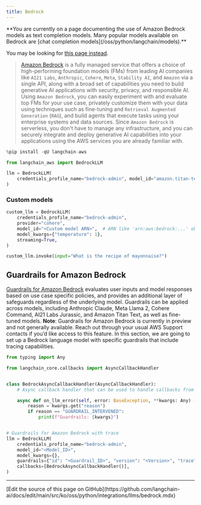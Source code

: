 ```yaml
---
title: Bedrock
---
```


<Warning>
**You are currently on a page documenting the use of Amazon Bedrock models as text completion models. Many popular models available on Bedrock are [chat completion models](/oss/python/langchain/models).**

You may be looking for [this page instead](/oss/python/integrations/chat/bedrock/).
</Warning>

>[Amazon Bedrock](https://aws.amazon.com/bedrock/) is a fully managed service that offers a choice of
> high-performing foundation models (FMs) from leading AI companies like `AI21 Labs`, `Anthropic`, `Cohere`,
> `Meta`, `Stability AI`, and `Amazon` via a single API, along with a broad set of capabilities you need to
> build generative AI applications with security, privacy, and responsible AI. Using `Amazon Bedrock`,
> you can easily experiment with and evaluate top FMs for your use case, privately customize them with
> your data using techniques such as fine-tuning and `Retrieval Augmented Generation` (`RAG`), and build
> agents that execute tasks using your enterprise systems and data sources. Since `Amazon Bedrock` is
> serverless, you don't have to manage any infrastructure, and you can securely integrate and deploy
> generative AI capabilities into your applications using the AWS services you are already familiar with.

```python
%pip install -qU langchain-aws
```

```python
from langchain_aws import BedrockLLM

llm = BedrockLLM(
    credentials_profile_name="bedrock-admin", model_id="amazon.titan-text-express-v1"
)
```

### Custom models

```python
custom_llm = BedrockLLM(
    credentials_profile_name="bedrock-admin",
    provider="cohere",
    model_id="<Custom model ARN>",  # ARN like 'arn:aws:bedrock:...' obtained via provisioning the custom model
    model_kwargs={"temperature": 1},
    streaming=True,
)

custom_llm.invoke(input="What is the recipe of mayonnaise?")
```

## Guardrails for Amazon Bedrock

[Guardrails for Amazon Bedrock](https://aws.amazon.com/bedrock/guardrails/) evaluates user inputs and model responses based on use case specific policies, and provides an additional layer of safeguards regardless of the underlying model. Guardrails can be applied across models, including Anthropic Claude, Meta Llama 2, Cohere Command, AI21 Labs Jurassic, and Amazon Titan Text, as well as fine-tuned models.
**Note**: Guardrails for Amazon Bedrock is currently in preview and not generally available. Reach out through your usual AWS Support contacts if you’d like access to this feature.
In this section, we are going to set up a Bedrock language model with specific guardrails that include tracing capabilities.

```python
from typing import Any

from langchain_core.callbacks import AsyncCallbackHandler


class BedrockAsyncCallbackHandler(AsyncCallbackHandler):
    # Async callback handler that can be used to handle callbacks from langchain.

    async def on_llm_error(self, error: BaseException, **kwargs: Any) -> Any:
        reason = kwargs.get("reason")
        if reason == "GUARDRAIL_INTERVENED":
            print(f"Guardrails: {kwargs}")


# Guardrails for Amazon Bedrock with trace
llm = BedrockLLM(
    credentials_profile_name="bedrock-admin",
    model_id="<Model_ID>",
    model_kwargs={},
    guardrails={"id": "<Guardrail_ID>", "version": "<Version>", "trace": True},
    callbacks=[BedrockAsyncCallbackHandler()],
)
```

---

<Callout icon="pen-to-square" iconType="regular">
  [Edit the source of this page on GitHub](https://github.com/langchain-ai/docs/edit/main/src/ko/oss/python/integrations/llms/bedrock.mdx)
</Callout>
